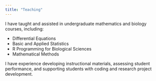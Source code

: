 ```yaml
---
title: "Teaching"
---
```


I have taught and assisted in undergraduate mathematics and biology courses, including:

- Differential Equations
- Basic and Applied Statistics
- R Programming for Biological Sciences
- Mathematical Methods

I have experience developing instructional materials, assessing student performance, and supporting students with coding and research project development.